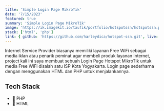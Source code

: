 ```yaml
---
title: 'Simple Login Page MikroTik'
date: '7/15/2023'
featured: true
summary: 'Simple Login Page MikroTik'
image: 'https://ik.imagekit.io/taufik/portfolio/hotspotssn/hotspotssn.png'
stack: ['html', 'php']
link: { github: 'https://github.com/harleydica/hotspot-ssn.git', live: 'https://www.sintesa.co.id' }
---
```


Internet Service Provider biasanya memiliki layanan Free WiFi sebagai media iklan atau penarik peminat agar membeli produk layanan internet, project kali ini saya membuat sebuah Login Page Hotspot MikroTik untuk media Free WiFi disalah satu ISP Kota Yogyakarta. Login page sederharna dengan menggunakan HTML dan PHP untuk menjalankannya.

## Tech Stack

- 👾 PHP
- 🧰 HTML